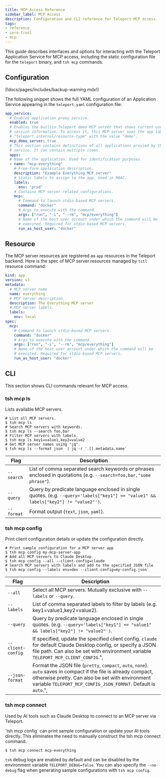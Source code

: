 ```yaml
---
title: MCP Access Reference
sidebar_label: MCP Access
description: Configuration and CLI reference for Teleport MCP access.
tags:
- reference
- zero-trust
- mcp
---
```


This guide describes interfaces and options for interacting with the Teleport
Application Service for MCP access, including the static configuration file for
the `teleport` binary, and `tsh mcp` commands.

## Configuration

(!docs/pages/includes/backup-warning.mdx!)

The following snippet shows the full YAML configuration of an Application Service
appearing in the `teleport.yaml` configuration file:

```yaml
app_service:
  # Enables application proxy service.
  enabled: true
  # Enables the builtin Teleport demo MCP server that shows current user and
  # session information. To access it, this MCP server uses the app label
  # "teleport.internal/resource-type" with the value "demo".
  mcp_demo_server: true
  # This section contains definitions of all applications proxied by this
  # service. It can contain multiple items.
  apps:
  # Name of the application. Used for identification purposes.
  - name: "mcp-everything"
    # Free-form application description.
    description: "Example Everything MCP server"
    # Static labels to assign to the app. Used in RBAC.
    labels:
      env: "prod"
    # Contains MCP server-related configurations.
    mcp:
      # Command to launch stdio-based MCP servers.
      command: "docker"
      # Args to execute with the command.
      args: ["run", "-i", "--rm", "mcp/everything"]
      # Name of the host user account under which the command will be
      # executed. Required for stdio-based MCP servers.
      run_as_host_user: "docker"
```

## Resource

The MCP server resources are registered as `app` resources in the Teleport
backend. Here is the spec of MCP server resources managed by `tctl` resource
command:

```yaml
kind: app
version: v3
metadata:
  # MCP server name
  name: everything
  # MCP server description.
  description: The Everything MCP server
  # MCP server labels.
  labels:
    env: local
spec:
  mcp:
    # Command to launch stdio-based MCP servers.
    command: "docker"
    # Args to execute with the command.
    args: ["run", "-i", "--rm", "mcp/everything"]
    # Name of the host user account under which the command will be
    # executed. Required for stdio-based MCP servers.
    run_as_host_user: "docker"
```

## CLI

This section shows CLI commands relevant for MCP access.

### tsh mcp ls

Lists available MCP servers.

```code
# List all MCP servers.
$ tsh mcp ls
# Search MCP servers with keywords.
$ tsh mcp ls --search foo,bar
# Filter MCP servers with labels.
$ tsh mcp ls key1=value1,key2=value2
# Get MCP server names using "jq".
$ tsh mcp ls --format json  | jq -r '.[].metadata.name'
```

| Flag | Description |
| - | - |
| `--search` | List of comma separated search keywords or phrases enclosed in quotations (e.g. `--search=foo,bar,"some phrase"`). |
| `--query`  | Query by predicate language enclosed in single quotes. (e.g. `--query='labels["key1"] == "value1" && labels["key2"] != "value2"')`. |
| `--format` | Format output (`text`, `json`, `yaml`). |

### tsh mcp config

Print client configuration details or update the configuration directly.

```code
# Print sample configuration for a MCP server app
$ tsh mcp config my-mcp-server-app
# Add all MCP servers to Claude Desktop
$ tsh mcp config --all --client-config=claude
# Search MCP servers with labels and add to the specified JSON file
$ tsh mcp config --labels env=dev --client-config=my-config.json`
```

| Flag | Description |
| - | - |
| `--all` | Select all MCP servers. Mutually exclusive with `--labels` or `--query`.|
| `--labels`  | List of comma separated labels to filter by labels (e.g. key1=value1,key2=value2).|
| `--query`  | Query by predicate language enclosed in single quotes. (e.g. `--query='labels["key1"] == "value1" && labels["key2"] != "value2"')`. |
| `--client-config` | If specified, update the specified client config. `claude` for default Claude Desktop config, or specify a JSON file path. Can also be set with environment variable `TELEPORT_MCP_CLIENT_CONFIG`.",
| `--json-format` |	Format the JSON file (`pretty`, `compact`, `auto`, `none`). `auto` saves in compact if the file is already compact, otherwise pretty. Can also be set with environment variable `TELEPORT_MCP_CONFIG_JSON_FORMAT`. Default is `auto`.",

### tsh mcp connect

Used by AI tools such as Claude Desktop to connect to an MCP server via
Teleport.

<Admonition type="tip">
`tsh mcp config` can print sample configuration or update your AI tools
directly. This eliminates the need to manually construct the tsh mcp connect
command.
</Admonition>

```code
$ tsh mcp connect mcp-everything
```

`tsh` debug logs are enabled by default and can be disabled by the environment
variable `TELEPORT_DEBUG=false`. You can also specify the `--no-debug` flag when
generating sample configurations with `tsh mcp config`.
